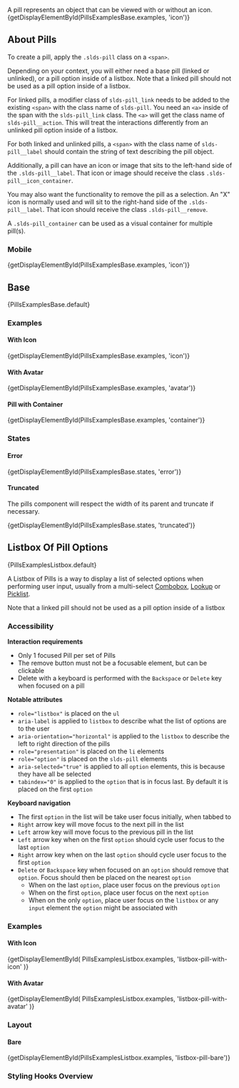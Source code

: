 
<div className="lead doc">
  A pill represents an object that can be viewed with or without an icon.
</div>

<CodeView exampleOnly>
  {getDisplayElementById(PillsExamplesBase.examples, 'icon')}
</CodeView>

## About Pills

To create a pill, apply the `.slds-pill` class on a `<span>`.

Depending on your context, you will either need a base pill (linked or unlinked), or a pill option inside of a listbox. Note that a linked pill should not be used as a pill option inside of a listbox.

For linked pills, a modifier class of `slds-pill_link` needs to be added to the existing `<span>` with the class name of `slds-pill`. You need an `<a>` inside of the span with the `slds-pill_link` class. The `<a>` will get the class name of `slds-pill__action`. This will treat the interactions differently from an unlinked pill option inside of a listbox.

For both linked and unlinked pills, a `<span>` with the class name of `slds-pill__label` should contain the string of text describing the pill object.

Additionally, a pill can have an icon or image that sits to the left-hand side of the `.slds-pill__label`. That icon or image should receive the class `.slds-pill__icon_container`.

You may also want the functionality to remove the pill as a selection. An "X" icon is normally used and will sit to the right-hand side of the `.slds-pill__label`. That icon should receive the class `.slds-pill__remove`.

A `.slds-pill_container` can be used as a visual container for multiple pill(s).

### Mobile

<MobileBlurb patternSpecificText="pills will have an increased size to accommodate tapping with a finger instead of the more precise mouse cursor" />

<CodeView frameOnly>
  {getDisplayElementById(PillsExamplesBase.examples, 'icon')}
</CodeView>

## Base

<CodeView>{PillsExamplesBase.default}</CodeView>

### Examples

#### With Icon

<CodeView>{getDisplayElementById(PillsExamplesBase.examples, 'icon')}</CodeView>

#### With Avatar

<CodeView>
  {getDisplayElementById(PillsExamplesBase.examples, 'avatar')}
</CodeView>

#### Pill with Container

<CodeView>
  {getDisplayElementById(PillsExamplesBase.examples, 'container')}
</CodeView>

### States

#### Error

<CodeView>{getDisplayElementById(PillsExamplesBase.states, 'error')}</CodeView>

#### Truncated

The pills component will respect the width of its parent and truncate if necessary.

<CodeView demoStyles="width: 220px;">
  {getDisplayElementById(PillsExamplesBase.states, 'truncated')}
</CodeView>

## Listbox Of Pill Options

<CodeView>{PillsExamplesListbox.default}</CodeView>

A Listbox of Pills is a way to display a list of selected options when performing user input, usually from a multi-select [Combobox](/components/combobox), [Lookup](/components/lookups) or [Picklist](/components/picklist).

Note that a linked pill should not be used as a pill option inside of a listbox

### Accessibility

**Interaction requirements**

- Only 1 focused Pill per set of Pills
- The remove button must not be a focusable element, but can be clickable
- Delete with a keyboard is performed with the `Backspace` or `Delete` key when focused on a pill

**Notable attributes**

- `role="listbox"` is placed on the `ul`
- `aria-label` is applied to `listbox` to describe what the list of options are to the user
- `aria-orientation="horizontal"` is applied to the `listbox` to describe the left to right direction of the pills
- `role="presentation"` is placed on the `li` elements
- `role="option"` is placed on the `slds-pill` elements
- `aria-selected="true"` is applied to all `option` elements, this is because they have all be selected
- `tabindex="0"` is applied to the `option` that is in focus last. By default it is placed on the first `option`

**Keyboard navigation**

- The first `option` in the list will be take user focus initially, when tabbed to
- `Right` arrow key will move focus to the next pill in the list
- `Left` arrow key will move focus to the previous pill in the list
- `Left` arrow key when on the first `option` should cycle user focus to the last `option`
- `Right` arrow key when on the last `option` should cycle user focus to the first `option`
- `Delete` or `Backspace` key when focused on an `option` should remove that `option`. Focus should then be placed on the nearest `option`
  - When on the last `option`, place user focus on the previous `option`
  - When on the first `option`, place user focus on the next `option`
  - When on the only `option`, place user focus on the `listbox` or any `input` element the `option` might be associated with

### Examples

#### With Icon

<CodeView>
  {getDisplayElementById(
    PillsExamplesListbox.examples,
    'listbox-pill-with-icon'
  )}
</CodeView>

#### With Avatar

<CodeView>
  {getDisplayElementById(
    PillsExamplesListbox.examples,
    'listbox-pill-with-avatar'
  )}
</CodeView>

### Layout

#### Bare

<CodeView>
  {getDisplayElementById(PillsExamplesListbox.examples, 'listbox-pill-bare')}
</CodeView>

### Styling Hooks Overview

<StyleApiTable name="pills" type="component" />
